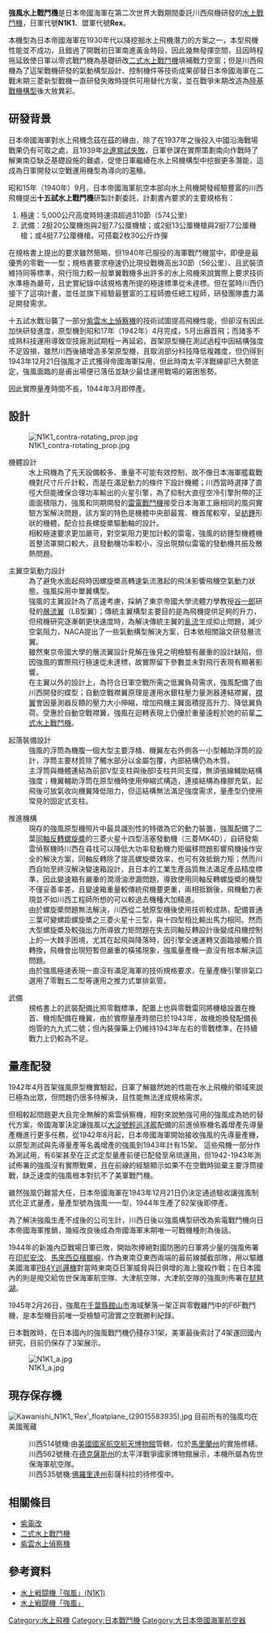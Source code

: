 {{unreferenced|time=2019-10-20T04:39:08+00:00}}
{{軍用飛機
|名稱=強風水上戰鬥機
|圖片= [[File:N1K1_in_biwalake.jpg|300px]]
|照片說明=橫須賀海軍航空隊所屬強風，拍攝時間不明，可從引擎排氣管設計確知為後期量產版
|類型=水上飛機
|代號=Rex
|乘員=1
|首飛=1942年5月4日
|服役=1943年12月
|退役=1945年8月15日
|設計=川西飛機
|生產=1942年-1944年3月
|產量=97
|造價=
|狀態=退役
|用戶={{JAP}}
|衍生=[[紫電改|紫電戰鬥機]]
|榮譽=
|數據=
|長度=10.58公尺
|翼展=12公尺
|旋翼直徑=3.2公尺
|高度=4.740公尺
|翼面積=23.5平方公尺
|翼剖面=
|旋翼面積=
|空重=2,752公斤
|載重=
|貨艙容積=
|正常起飛重量=3,500公斤
|最大起飛重量=3,712公斤
|最大著陸重量=
|發動機=三菱火星十三型（MK4D）<br>空冷14汽缸活塞發動機
|功率=1,460匹馬力
|推力=
|推力向量=
|燃油量=820公升
|最大速度=時速492公里／4,000公尺<br>時速488.9公里／5,700公尺<br>469公里（量產型）
|巡航速度=時速352公里
|爬升率=15公尺／秒<br>4000公尺4分11秒
|實用升限=
|最大升限=10,560公尺
|最大航程=1,060公里
|作戰半徑=
|巡航半徑=
|翼負荷=149公斤／平方公尺
|旋翼負荷=
|推重比=
|馬力重量比=
|最大過載=
|滑跑距離=
|機槍=2挺九七式三型改二7.7公厘機槍（每挺備彈500發）
|機炮=2挺九九式二號三型機炮（每挺備彈60發）
|火箭=
|飛彈=
|炸彈=30公斤2枚
|其他=
}}

'''強風水上戰鬥機'''是日本帝國海軍在第二次世界大戰期間委託川西飛機研發的[[水上飛機|水上]][[戰鬥機|戰鬥機]]，日軍代號'''N1K1'''、盟軍代號'''Rex'''。

本機型為日本帝國海軍在1930年代以降挖掘水上飛機潛力的方案之一，本型飛機性能並不成功，且錯過了開戰初日軍南進黃金時段，因此幾無發揮空間，且因時程拖延致使日軍以零式戰鬥機為基礎研改[[二式水上戰鬥機|二式水上戰鬥機]]填補戰力空窗；但是川西飛機為了這架戰機研發的氣動構型設計、控制機件等技術成果卻替日本帝國海軍在二戰末期三菱新型戰機一直研發失敗時提供可用替代方案，並在戰爭末期改造為[[紫電改|陸基戰機構型]]後大放異彩。

==研發背景==
日本帝國海軍對水上飛機念茲在茲的緣由，除了在1937年之後投入中國沿海戰場戰果仍有可取之處，且1939年[[諾門罕事件|北進嘗試失敗]]，日軍參謀在實際策劃南向作戰時了解東南亞缺乏基礎設施的難處，促使日軍繼續在水上飛機構型中挖掘更多潛能，這成為日軍開發以空戰運用機型為導向的濫觴。

昭和15年（1940年）9月，日本帝國海軍航空本部向水上飛機開發經驗豐富的川西飛機提出'''十五試水上戰鬥機'''研製計劃委託，計劃書內要求的主要規格有：
#極速：5,000公尺高度時時速須超過310節（574公里）
#武備：2挺20公厘機炮與2挺7.7公厘機槍；或2挺13公厘機槍與2挺7.7公厘機槍；或4挺7.7公厘機槍。可搭載2枚30公斤炸彈

在規格書上提出的要求雖然簡略，但1940年已服役的海軍戰鬥機當中，即便是最優秀的零戰一一型；規格書要求極速仍比現役戰機高出30節（56公里）、且武裝須維持同等標準，飛行阻力較一般單翼戰機多出許多的水上飛機來說實際上要求技術水準極為嚴苛，且史實紀錄中該規格書所提的極速標準從未達標。但在當時川西仍接下了這項計畫，並任並旗下經驗最豐富的工程師{{link-ja|菊原靜男|菊原静男}}擔任總工程師，研發團隊盡力滿足開發需求。	

十五試水戰沿襲了一部分[[紫雲水上偵察機|紫雲水上偵察機]]的技術試圖提高飛機性能，但卻沒有因此加快研發進度，原型機到昭和17年（1942年）4月完成，5月出廠首飛；而諸多不成熟科技運用導致空技廠測試期程一再延宕，首架原型機在測試過程中因結構強度不足毀損，雖然川西後續增造多架原型機，且取消部分科技降低複雜度，但仍得到1943年12月21日強風才正式獲得帝國海軍採用，但此時南太平洋戰線卻已大勢底定，強風面臨的是甫出場便已落伍並缺少最佳運用戰場的窘困態勢。

因此實際量產時間不長，1944年3月即停產。

==設計==
[[File:N1K1_contra-rotating_prop.jpg|right]]
;機體設計
:水上飛機為了先天設備較多、重量不可能有效控制，故不像日本海軍艦載戰機對尺寸斤斤計較，而是在滿足動力的條件下設計機體；川西當時選擇了直徑大但能確保合理功率輸出的火星引擎，為了抑制大直徑空冷引擎附帶的正面面積阻力，強風和同期開發的[[雷電戰鬥機|雷電戰鬥機]]接受日本海軍工廠相同的風洞實驗方案解決問題，該方案的特色是機體中央部最寬、機首尾較窄，呈[[紡錘|紡錘]]形狀的機體，配合拉長螺旋槳驅動軸的設計。
:相較極速要求更加嚴苛，對空氣阻力更加計較的雷電，強風的紡錘型機體機首整流罩開口較大，且發動機功率較小，沒出現類似雷電的發動機共振及散熱問題。

;主翼空氣動力設計
:為了避免水面起飛時因螺旋槳高轉速氣流激起的飛沬影響飛機空氣動力狀態，強風採用中單翼構型。
:強風的主翼設計為了高速考慮，採納了東京帝國大學流體力學教授[[谷一郎|谷一郎]]研發的[[層流翼|層流翼]]（LB型翼）；傳統主翼構型主要目的是為飛機提供足夠的升力，但飛機研究逐漸朝更快速度時，為解決傳統主翼的[[湍流|亂流]]生成抑止問題，減少空氣阻力，NACA提出了一些氣動構型解決方案，日本依相關論文研發層流翼。
:雖然東京帝國大學的層流翼設計見解在後見之明檢驗有嚴重的設計缺陷，但因強風的實際飛行極速從未達標，故實際留下參數並未對飛行表現有顯著影響。
:在主翼以外的設計上，為符合日軍空戰所需之低翼負荷需求，強風配備了由川西開發的蝶型{{link-ja|自動空戰襟翼|自動空戦フラップ}}；自動空戰襟翼原理是運用水銀柱壓力量測器連結襟翼，[[襟翼|襟翼]]會因量測器反饋的壓力大小伸縮，增加飛機主翼面積提高升力、降低翼負荷。受惠於自動空戰襟翼，強風在迴轉表現上仍優於重量遠輕於她的前輩[[二式水上戰鬥機|二式水上戰鬥機]]。

;起落裝備設計
:強風的浮筒為機腹一個大型主要浮桶、機翼左右外側各一小型輔助浮筒的設計，浮筒主要材質除了觸水部分以金屬包覆，內部結構仍為木質。
:主浮筒與機體連結為前部V型支柱與後部I支柱共同支撐，無須張線輔助結構強度；機翼輔助浮筒在原型機時使用伸縮式構造，連接結構為橡膠充氣，起飛後可放氣收向機翼降低阻力，但這結構無法滿足強度需求，量產型仍使用常見的固定式支柱。

;推進機構
:現存的強風原型機照片中最具識別性的特徵為它的動力裝置，強風配備了二葉[[同軸反轉螺旋槳|同軸反轉螺旋槳]]的三菱火星十四型活塞發動機（三菱MK4D），自研發紫雲偵察機時川西在尋找可以降低大功率發動機力矩偏移問題影響飛機操作安全的解決方案，同軸反轉除了提高螺旋槳效率，也可有效抵銷力矩；然而川西自始至終沒解決變速箱設計，且日本的工業生產品質無法滿足產品精度標準，因此變速箱有嚴重的潤滑油滲漏問題，導致使用同軸反轉螺旋槳的機型不僅妥善率差，且變速箱重量較傳統飛機要更重，兩相抵銷後，飛機動力表現並不如川西工程師所想的可以較過去機種大加精進。
:由於螺旋槳問題無法解決，川西從二號原型機後使用技術較成熟，配備普通三葉可變螺距螺旋槳之三菱火星十三型，與十四型相比輸出馬力相同。然而大型螺旋槳及較強出力所導致力矩問題在失去同軸反轉設計後變成飛機控制上的一大棘手困境，尤其在起飛與降落時，因引擎全速運轉又面臨接觸介質轉換，飛機會出現短暫但嚴重的橫搖現象，強風量產機一直沒有根本解決這問題。
:由於強風極速表現一直沒有滿足海軍的技術規格要求，在量產機引擎排氣口選用了零戰五二型等運用之推力式單排氣管。

;武備
:規格書上的武裝配備比照零戰標準，配置上也與零戰雷同將機槍設置在機首、機炮配備在機翼，由於實際量產時間已於1943年，故機炮換發配備長炮管的九九式二號；但內裝彈藥上仍維持1943年左右的零戰標準，在持續戰力上仍較為不足。

==量產配發==
1942年4月首架強風原型機實驗起，日軍了解雖然她的性能在水上飛機的領域來說已極為出眾，但問題仍很多待解決，且性能無法達成規格需求。

但相較起問題更大且完全無解的紫雲偵察機，相對來說勉強可用的強風成為她的替代方案，帝國海軍決定讓強風以[[大淀號輕巡洋艦|大淀號輕巡洋艦]]配備的前進偵察機名義增產先導量產機進行更多任務，從1942年8月起，日本帝國海軍開始接收強風的先導量產機，以原型測試與先導量產等名義增產的強風到1943年計有15架。
這些飛機一部分作為測試用，有6架甚至在正式定型量產前便已配發至帛琉運用，但1942-1943年測試佈署的強風沒有實際戰果，且在前線的經驗顯示如果不在空戰時拋棄主要浮筒接戰，缺乏速度的強風根本對抗不了美軍戰鬥機。

雖然強風仍難當大任，日本帝國海軍在1943年12月21日仍決定通過驗收讓強風制式化正式量產，量產型號為強風一一型，1944年生產了82架後即停產。

為了解決強風生產不成後的公司生計，川西日後以強風構型研改為紫電戰鬥機向日本帝國海軍推銷，幾經改良後成為帝國海軍末期唯一可戰機種則為後話。

1944年的新幾內亞戰場日軍已敗，開始吹捧絕對國防圈的日軍將少量的強風佈署在[[印尼|印尼]][[安汶|安汶]]、[[馬來西亞|馬來西亞]][[檳榔嶼|檳榔嶼]]，作為東南亞東西兩端的最前線攔截部隊，用以驅離美國海軍[[B-24轟炸機|PB4Y巡邏機]]對當時東南亞日軍威脅與日俱增的海上獵殺作戰；在日本國內的則是撥交給佐世保海軍航空隊、大津航空隊，大津航空隊的強風則佈署在[[琵琶湖|琵琶湖]]。

1945年2月26日，強風在[[千葉縣|千葉縣]][[館山市|館山市]]海域擊落一架正與零戰纏鬥中的F6F戰鬥機，是本型機目前唯一受檢驗可證實之空戰勝利紀錄。

日本戰敗時，在日本國內的強風戰鬥機仍殘存31架，美軍最後索討了4架運回國內研究，目前仍保存了3架展示。

[[File:N1K1_a.jpg|left]]
==現存保存機==
[[File:Kawanishi_N1K1_‘Rex’_floatplane_(29015583935).jpg|right]]
目前所有的強風均在美國蒐藏
:川西514號機:由[[美國國家航空航天博物館|美國國家航空航天博物館]]管轄，位於[[馬里蘭州|馬里蘭州]]的{{link-en|保羅·E·蓋博保存、修復及儲存設施|Paul E. Garber Preservation, Restoration, and Storage Facility}}實施修繕。
:川西562號機:在[[德克薩斯州|德克薩斯州]]的太平洋戰爭國家博物館展示，本機所屬為佐世保海軍航空隊。
:川西535號機:[[佛羅里達州|佛羅里達州]]彭薩科拉的{{link-en|美國國立海軍航空博物館|National Naval Aviation Museum}}待修復中。

==相關條目==
*[[紫電改|紫電改]]
*[[二式水上戰鬥機|二式水上戰鬥機]]
*[[紫雲水上偵察機|紫雲水上偵察機]]

==參考資料==
*[http://www.geocities.co.jp/Bookend-Ohgai/3853/jnrs/jnrsC235d.htm 水上戦闘機「強風」(N1K1)] {{Wayback|url=http://www.geocities.co.jp/Bookend-Ohgai/3853/jnrs/jnrsC235d.htm |date=20181011054255 }}
*[http://ktymtskz.my.coocan.jp/J/JP/denkai2.htm 水上戦闘機「強風」] {{Wayback|url=http://ktymtskz.my.coocan.jp/J/JP/denkai2.htm |date=20161106092236 }}

{{大日本帝国海军航空器}}

[[Category:水上飛機|Category:水上飛機]]
[[Category:日本戰鬥機|Category:日本戰鬥機]]
[[Category:大日本帝國海軍航空器|Category:大日本帝國海軍航空器]]